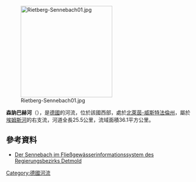 {{Onesource|time=2020-08-13T04:37:59+00:00}}
{{Coord|51|48|47|N|8|24|46|E|display=title}}
[[Image:Rietberg-Sennebach01.jpg|250px]]

'''森訥巴赫河'''（{{lang-de|Sennebach}}），是[[德國|德國]]的河流，位於該國西部，處於[[北萊茵-威斯特法倫州|北萊茵-威斯特法倫州]]，屬於[[埃姆斯河|埃姆斯河]]的右支流，河道全長25.5公里，流域面積36.1平方公里。

==參考資料==
* [http://www.fisdt.de/wrrl/page/Gewaesser/ems/emsdalke/3114.htm Der Sennebach im Fließgewässerinformationssystem des Regierungsbezirks Detmold] {{Wayback|url=http://www.fisdt.de/wrrl/page/Gewaesser/ems/emsdalke/3114.htm |date=20160306052143 }}

{{Germany-geo-stub}}
[[Category:德國河流|Category:德國河流]]